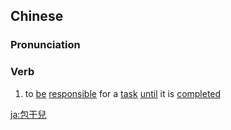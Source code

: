 {{also|包干儿}}
==Chinese==
{{zh-forms|s=包干儿|type=21}}

===Pronunciation===
{{zh-pron
|m=bāogānr
|cat=v
}}

===Verb===
{{zh-verb}}

# {{lb|zh|Advanced Mandarin}} to [[be]] [[responsible]] for a [[task]] [[until]] it is [[completed]]

[[ja:包干兒]]